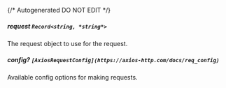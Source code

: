 {/* Autogenerated DO NOT EDIT  */}
##### **request** `Record<string, *string*>`
The request object to use for the request.

##### **config?** `[AxiosRequestConfig](https://axios-http.com/docs/req_config)`
Available config options for making requests.

